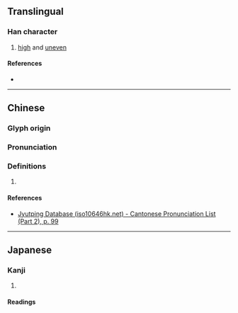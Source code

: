 {{also|峗}}
{{character info/new}}
==Translingual==

===Han character===
{{Han char|rn=46|rad=山|as=06|sn=9|four=22712|canj=UNMU,XUNMU|ids=⿱山危}}

# [[high]] and [[uneven]]

====References====
* {{Han ref|kx=0311.060|dkj=08049|dj=0610.240|hdz=10771.090|uh=5CDE|ud=23774|bh=CEA1|bd=52897}}

----

==Chinese==
{{zh-forms}}

===Glyph origin===
{{Han etym}}

===Pronunciation===
{{zh-pron
|m=wéi
|c=ngai4,ai4
|mc=y
|oc=y
|cat=
}}

===Definitions===
{{zh-hanzi}}

# {{rfdef|zh}}

====References====
* [http://www.iso10646hk.net/jp/document/download.jsp Jyutping Database (iso10646hk.net) - Cantonese Pronunciation List (Part 2), p. 99]

----

==Japanese==

===Kanji===
{{ja-kanji|grade=|rs=山06}}

# {{defn|lang=ja|sort=山06}}

====Readings====
{{rfv-pronunciation|ja}}
{{ja-readings
|goon=げ<げ<ぐゑ<!--, ごち-->
|kanon=がい<ぐわい<!--, ごつ
|kanyoon=き
-->}}